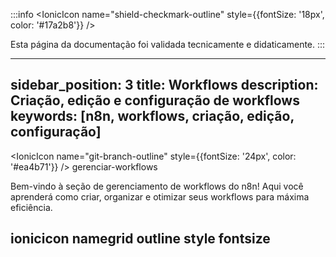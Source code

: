 :::info
<IonicIcon name="shield-checkmark-outline" style={{fontSize: '18px', color: '#17a2b8'}} />

Esta página da documentação foi validada tecnicamente e didaticamente.
:::

---

sidebar_position: 3
title: Workflows
description: Criação, edição e configuração de workflows
keywords: [n8n, workflows, criação, edição, configuração]
---

<IonicIcon name="git-branch-outline" style={{fontSize: '24px', color: '#ea4b71'}} />
gerenciar-workflows

Bem-vindo à seção de gerenciamento de workflows do n8n! Aqui você aprenderá como criar, organizar e otimizar seus workflows para máxima eficiência.

## ionicicon namegrid outline style fontsize
